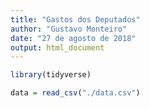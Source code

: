 ```yaml
---
title: "Gastos dos Deputados"
author: "Gustavo Monteiro"
date: "27 de agosto de 2018"
output: html_document
---
```


```r
library(tidyverse)
```
```r
data = read_csv("./data.csv")


```


